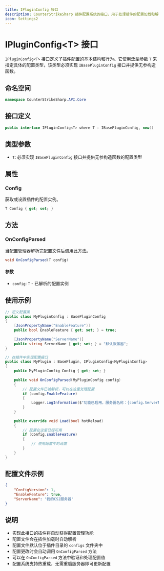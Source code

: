 ```yaml
---
title: IPluginConfig 接口
description: CounterStrikeSharp 插件配置系统的接口，用于处理插件的配置加载和解析
icon: Settings2
---
```


# IPluginConfig&lt;T&gt; 接口

`IPluginConfig<T>` 接口定义了插件配置的基本结构和行为。它使用泛型参数 `T` 来指定具体的配置类型，该类型必须实现 `IBasePluginConfig` 接口并提供无参构造函数。

## 命名空间

```csharp
namespace CounterStrikeSharp.API.Core
```

## 接口定义

```csharp
public interface IPluginConfig<T> where T : IBasePluginConfig, new()
```

## 类型参数

- `T`: 必须实现 `IBasePluginConfig` 接口并提供无参构造函数的配置类型

## 属性

### Config

获取或设置插件的配置实例。

```csharp
T Config { get; set; }
```

## 方法

### OnConfigParsed

当配置管理器解析完配置文件后调用此方法。

```csharp
void OnConfigParsed(T config)
```

#### 参数

- `config`: `T` - 已解析的配置实例

## 使用示例

```csharp
// 定义配置类
public class MyPluginConfig : BasePluginConfig
{
    [JsonPropertyName("EnableFeature")]
    public bool EnableFeature { get; set; } = true;
    
    [JsonPropertyName("ServerName")]
    public string ServerName { get; set; } = "默认服务器";
}

// 在插件中实现配置接口
public class MyPlugin : BasePlugin, IPluginConfig<MyPluginConfig>
{
    public MyPluginConfig Config { get; set; }
    
    public void OnConfigParsed(MyPluginConfig config)
    {
        // 配置文件已被解析，可以在这里处理配置
        if (config.EnableFeature)
        {
            Logger.LogInformation($"功能已启用，服务器名称：{config.ServerName}");
        }
    }
    
    public override void Load(bool hotReload)
    {
        // 配置在这里已经可用
        if (Config.EnableFeature)
        {
            // 使用配置中的设置
        }
    }
}
```

## 配置文件示例

```json
{
    "ConfigVersion": 1,
    "EnableFeature": true,
    "ServerName": "我的CS2服务器"
}
```

## 说明

- 实现此接口的插件将自动获得配置管理功能
- 配置文件会在插件加载时自动解析
- 配置文件默认位于插件目录的 `configs` 文件夹中
- 配置更改时会自动调用 `OnConfigParsed` 方法
- 可以在 `OnConfigParsed` 方法中验证和处理配置值
- 配置系统支持热重载，无需重启服务器即可更新配置